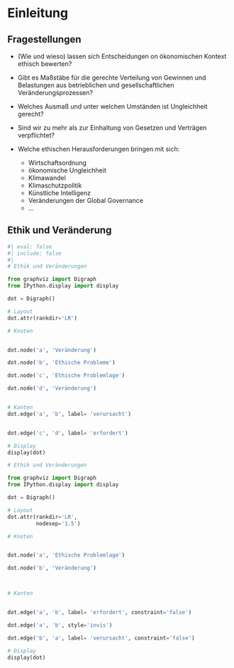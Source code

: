 # Einleitung

## Fragestellungen

- (Wie und wieso) lassen sich Entscheidungen on ökonomischen Kontext ethisch bewerten?

- Gibt es Maßstäbe für die gerechte Verteilung von Gewinnen und Belastungen aus betrieblichen und gesellschaftlichen Veränderungsprozessen?

- Welches Ausmaß und unter welchen Umständen ist Ungleichheit gerecht?

-   Sind wir zu mehr als zur Einhaltung von Gesetzen und Verträgen verpflichtet?

- Welche ethischen Herausforderungen bringen mit sich:  
  - Wirtschaftsordnung
  - ökonomische Ungleichheit 
  - Klimawandel  
  - Klimaschutzpolitik  
  - Künstliche Intelligenz 
  - Veränderungen der Global Governance  
  - $\dots$ 

## Ethik und Veränderung


```python
#| eval: false
#| include: false
#| 
# Ethik und Veränderungen

from graphviz import Digraph
from IPython.display import display

dot = Digraph()

# Layout
dot.attr(rankdir='LR')

# Knoten


dot.node('a', 'Veränderung')

dot.node('b', 'Ethische Probleme')

dot.node('c', 'Ethische Problemlage')

dot.node('d', 'Veränderung')


# Kanten
dot.edge('a', 'b', label= 'verursacht')


dot.edge('c', 'd', label= 'erfordert')

# Display
display(dot)
```

```python

# Ethik und Veränderungen

from graphviz import Digraph
from IPython.display import display

dot = Digraph()

# Layout
dot.attr(rankdir='LR',
         nodesep='1.5')

# Knoten


dot.node('a', 'Ethische Problemlage')

dot.node('b', 'Veränderung')



# Kanten


dot.edge('a', 'b', label= 'erfordert', constraint='false')

dot.edge('a', 'b', style='invis')

dot.edge('b', 'a', label= 'verursacht', constraint='false')

# Display
display(dot)
```